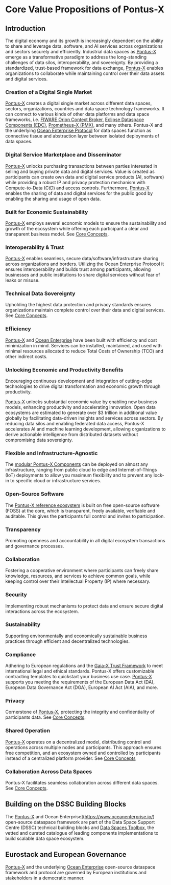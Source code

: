 # Core Value Propositions of Pontus-X

## Introduction
The digital economy and its growth is increasingly dependent on the ability to share and leverage data, software, and AI services across organizations and sectors securely and efficiently. Industrial data spaces as [Pontus-X](https://www.pontus-x.eu/) emerge as a transformative paradigm to address the long-standing challenges of data silos, interoperability, and sovereignty. By providing a standardized, trust-based framework for data exchange, [Pontus-X](https://www.pontus-x.eu/) enables organizations to collaborate while maintaining control over their data assets and digital services.

### Creation of a Digital Single Market
[Pontus-X](https://www.pontus-x.eu/) creates a digital single market across different data spaces, sectors, organizations, countries and data space technology frameworks. It can connect to various kinds of other data platforms and data space frameworks, i.e. [FIWARE Orion Context Broker](https://fiware-orion.readthedocs.io/en/master/), [Eclipse Dataspace Components (EDC)](https://projects.eclipse.org/projects/technology.edc), [Prometheus-X (PMX)](https://prometheus-x.org/), and many others. Pontus-X and the underlying [Ocean Enterprise Protocol](https://www.oceanenterprise.io/) for data spaces function as connective tissue and abstraction layer between isolated deployments of data spaces.

### Digital Service Marketplace and Disseminator

[Pontus-X](https://www.pontus-x.eu/) unlocks purchasing transactions between parties interested in selling and buying private data and digital services. Value is created as participants can create own data and digital service products (AI, software) while providing a robust IP and privacy protection mechanism with Compute-to-Data (CtD) and access controls. Furthermore, [Pontus-X](https://www.pontus-x.eu/) enables the sharing of data and digital services for the public good by enabling the sharing and usage of open data.

### Built for Economic Sustainability
[Pontus-X](https://www.pontus-x.eu/) employs several economic models to ensure the sustainability and growth of the ecosystem while offering each participant a clear and transparent business model. See [Core Concepts](https://docs.pontus-x.eu/docs/getting-started/core-concepts).

### Interoperability & Trust
[Pontus-X](https://www.pontus-x.eu/) enables seamless, secure data/software/infrastructure sharing across organizations and borders. Utilizing the Ocean Enterprise Protocol it ensures interoperability and builds trust among participants, allowing businesses and public institutions to share digital services without fear of leaks or misuse.

### Technical Data Sovereignty
Upholding the highest data protection and privacy standards ensures organizations maintain complete control over their data and digital services. See [Core Concepts](https://docs.pontus-x.eu/docs/getting-started/core-concepts).

### Efficiency
[Pontus-X](https://www.pontus-x.eu/) and [Ocean Enterprise](https://www.oceanenterprise.io/) have been built with efficiency and cost minimization in mind. Services can be installed, maintained, and used with minimal resources allocated to reduce Total Costs of Ownership (TCO) and other indirect costs.

### Unlocking Economic and Productivity Benefits
Encouraging continuous development and integration of cutting-edge technologies to drive digital transformation and economic growth through productivity.

[Pontus-X](https://www.pontus-x.eu/) unlocks substantial economic value by enabling new business models, enhancing productivity and accelerating innovation. Open data ecosystems are estimated to generate over $3 trillion in additional value globally by facilitating data-driven insights and services across sectors. By reducing data silos and enabling federated data access, Pontus-X accelerates AI and machine learning development, allowing organizations to derive actionable intelligence from distributed datasets without compromising data sovereignty.

### Flexible and Infrastructure-Agnostic
The [modular Pontus-X Components](https://docs.pontus-x.eu/docs/technical-architecture/architecture-overview) can be deployed on almost any infrastructure, ranging from public cloud to edge and Internet-of-Things (IoT) deployments to allow you maximum flexibility and to prevent any lock-in to specific cloud or infrastructure services.

### Open-Source Software
The [Pontus-X reference ecosystem](https://portal.pontus-x.eu/) is built on free open-source software (FOSS) at the core, which is transparent, freely available, verifiable and auditable. This gives the participants full control and invites to participation.

### Transparency
Promoting openness and accountability in all digital ecosystem transactions and governance processes. 

### Collaboration
Fostering a cooperative environment where participants can freely share knowledge, resources, and services to achieve common goals, while keeping control over their Intellectual Property (IP) where necessary.

### Security
Implementing robust mechanisms to protect data and ensure secure digital interactions across the ecosystem.

### Sustainability
Supporting environmentally and economically sustainable business practices through efficient and decentralized technologies.

### Compliance
Adhering to European regulations and the [Gaia-X Trust Framework](https://docs.gaia-x.eu/) to meet international legal and ethical standards. Pontus-X offers customizable contracting templates to quickstart your business use case. [Pontus-X](https://www.pontus-x.eu/) supports you meeting the requirements of the European Data Act (DA), European Data Governance Act (DGA), European AI Act (AIA), and more.

### Privacy 
Cornerstone of [Pontus-X](https://www.pontus-x.eu/), protecting the integrity and confidentiality of participants data. See [Core Concepts](https://docs.pontus-x.eu/docs/getting-started/core-concepts).

### Shared Operation
[Pontus-X](https://www.pontus-x.eu/) operates on a decentralized model, distributing control and operations across multiple nodes and participants. This approach ensures free competition, and an ecosystem owned and controlled by participants instead of a centralized platform provider. See [Core Concepts](https://docs.pontus-x.eu/docs/getting-started/core-concepts)

### Collaboration Across Data Spaces
Pontus-X facilitates seamless collaboration across different data spaces. See [Core Concepts](https://docs.pontus-x.eu/docs/getting-started/core-concepts).

## Building on the DSSC Building Blocks

The [Pontus-X](https://www.pontus-x.eu/) and Ocean Enterprise](https://www.oceanenterprise.io/) open-source dataspace framework are part of the Data Space Support Centre (DSSC) technical building blocks and [Data Spaces Toolbox](https://toolbox.dssc.eu/), the vetted and curated catalogue of leading components implementations to build scalable data space ecosystem.

## Eurostack and European Governance 

[Pontus-X](https://www.pontus-x.eu/) and the underlying [Ocean Enterprise](https://www.oceanenterprise.io/) open-source dataspace framework and protocol are governed by European institutions and stakeholders in a democratic manner.
